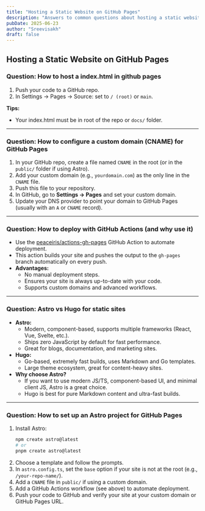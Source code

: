 ```yaml
---
title: "Hosting a Static Website on GitHub Pages"
description: "Answers to common questions about hosting a static website on github pages"
pubDate: 2025-06-23
author: "Sreevisakh"
draft: false
---
```


## Hosting a Static Website on GitHub Pages

### Question: How to host a index.html in github pages

1. Push your code to a GitHub repo.
2. In Settings → Pages → Source: set to `/ (root)` or `main`.

**Tips:**

- Your index.html must be in root of the repo or `docs/` folder.

---

### Question: How to configure a custom domain (CNAME) for GitHub Pages

1. In your GitHub repo, create a file named `CNAME` in the root (or in the `public/` folder if using Astro).
2. Add your custom domain (e.g., `yourdomain.com`) as the only line in the `CNAME` file.
3. Push this file to your repository.
4. In GitHub, go to **Settings → Pages** and set your custom domain.
5. Update your DNS provider to point your domain to GitHub Pages (usually with an `A` or `CNAME` record).

---

### Question: How to deploy with GitHub Actions (and why use it)

- Use the [peaceiris/actions-gh-pages](https://github.com/peaceiris/actions-gh-pages) GitHub Action to automate deployment.
- This action builds your site and pushes the output to the `gh-pages` branch automatically on every push.
- **Advantages:**
  - No manual deployment steps.
  - Ensures your site is always up-to-date with your code.
  - Supports custom domains and advanced workflows.

---

### Question: Astro vs Hugo for static sites

- **Astro:**
  - Modern, component-based, supports multiple frameworks (React, Vue, Svelte, etc.).
  - Ships zero JavaScript by default for fast performance.
  - Great for blogs, documentation, and marketing sites.
- **Hugo:**
  - Go-based, extremely fast builds, uses Markdown and Go templates.
  - Large theme ecosystem, great for content-heavy sites.
- **Why choose Astro?**
  - If you want to use modern JS/TS, component-based UI, and minimal client JS, Astro is a great choice.
  - Hugo is best for pure Markdown content and ultra-fast builds.

---

### Question: How to set up an Astro project for GitHub Pages

1. Install Astro:
   ```sh
   npm create astro@latest
   # or
   pnpm create astro@latest
   ```
2. Choose a template and follow the prompts.
3. In `astro.config.ts`, set the `base` option if your site is not at the root (e.g., `/your-repo-name/`).
4. Add a `CNAME` file in `public/` if using a custom domain.
5. Add a GitHub Actions workflow (see above) to automate deployment.
6. Push your code to GitHub and verify your site at your custom domain or GitHub Pages URL.
